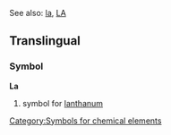See also: [[la]], [[LA]]

==Translingual==
===Symbol===
'''La'''
#{{chemistry}} symbol for [[lanthanum]]

[[Category:Symbols for chemical elements]]